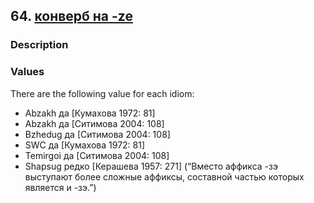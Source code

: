 ## 64. <a href =  'https://agricolamz.github.io/The_Circassian_Isoglosses_Database/64.html'>конверб на -ze</a>
### Description



### Values
There are the following value for each idiom:

* Abzakh  да [Кумахова 1972: 81] 
* Abzakh  да [Ситимова 2004: 108] 
* Bzhedug  да [Ситимова 2004: 108] 
* SWC  да [Кумахова 1972: 81] 
* Temirgoi  да [Ситимова 2004: 108] 
* Shapsug  редко [Керашева 1957: 271] ("Вместо аффикса -зэ выступают более сложные аффиксы, составной частью которых является и -зэ.")

